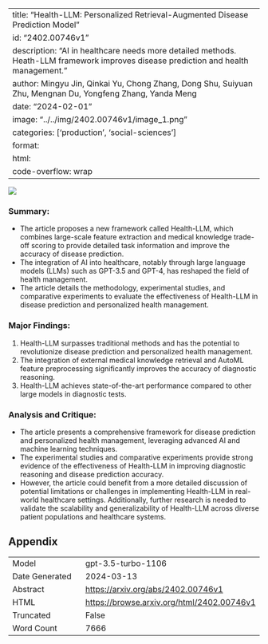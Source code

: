 
---
title: "Health-LLM: Personalized Retrieval-Augmented Disease Prediction Model"
id: "2402.00746v1"
description: "AI in healthcare needs more detailed methods. Heath-LLM framework improves disease prediction and health management."
author: Mingyu Jin, Qinkai Yu, Chong Zhang, Dong Shu, Suiyuan Zhu, Mengnan Du, Yongfeng Zhang, Yanda Meng
date: "2024-02-01"
image: "../../img/2402.00746v1/image_1.png"
categories: ['production', 'social-sciences']
format:
  html:
    code-overflow: wrap
---

![](../../img/2402.00746v1/image_1.png)

### **Summary:**
- The article proposes a new framework called Health-LLM, which combines large-scale feature extraction and medical knowledge trade-off scoring to provide detailed task information and improve the accuracy of disease prediction.
- The integration of AI into healthcare, notably through large language models (LLMs) such as GPT-3.5 and GPT-4, has reshaped the field of health management.
- The article details the methodology, experimental studies, and comparative experiments to evaluate the effectiveness of Health-LLM in disease prediction and personalized health management.

### **Major Findings:**
1. Health-LLM surpasses traditional methods and has the potential to revolutionize disease prediction and personalized health management.
2. The integration of external medical knowledge retrieval and AutoML feature preprocessing significantly improves the accuracy of diagnostic reasoning.
3. Health-LLM achieves state-of-the-art performance compared to other large models in diagnostic tests.

### **Analysis and Critique:**
- The article presents a comprehensive framework for disease prediction and personalized health management, leveraging advanced AI and machine learning techniques.
- The experimental studies and comparative experiments provide strong evidence of the effectiveness of Health-LLM in improving diagnostic reasoning and disease prediction accuracy.
- However, the article could benefit from a more detailed discussion of potential limitations or challenges in implementing Health-LLM in real-world healthcare settings. Additionally, further research is needed to validate the scalability and generalizability of Health-LLM across diverse patient populations and healthcare systems.

## Appendix

|          |          |
|----------|----------|
| Model     | gpt-3.5-turbo-1106       |
| Date Generated     | 2024-03-13       |
| Abstract | [https://arxiv.org/abs/2402.00746v1](https://arxiv.org/abs/2402.00746v1)        |
| HTML     | [https://browse.arxiv.org/html/2402.00746v1](https://browse.arxiv.org/html/2402.00746v1)       |
| Truncated       | False       |
| Word Count       | 7666       |